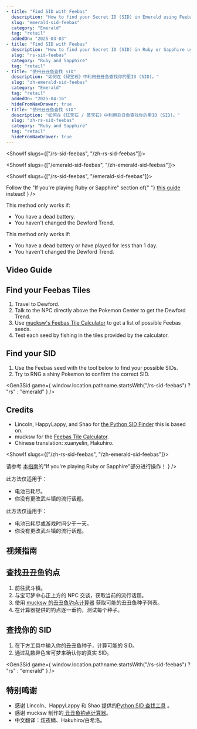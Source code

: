 ```yaml
---
- title: "Find SID with Feebas"
  description: "How to find your Secret ID (SID) in Emerald using Feebas."
  slug: "emerald-sid-feebas"
  category: "Emerald"
  tag: "retail"
  addedOn: "2025-03-03"
- title: "Find SID with Feebas"
  description: "How to find your Secret ID (SID) in Ruby or Sapphire using Feebas."
  slug: "rs-sid-feebas"
  category: "Ruby and Sapphire"
  tag: "retail"
- title: "使用丑丑鱼查找 SID"
  description: "如何在《绿宝石》中利用丑丑鱼查找你的里ID (SID)。"
  slug: "zh-emerald-sid-feebas"
  category: "Emerald"
  tag: "retail"
  addedOn: "2025-04-16"
  hideFromNavDrawer: true
- title: "使用丑丑鱼查找 SID"
  description: "如何在《红宝石 / 蓝宝石》中利用丑丑鱼查找你的里ID (SID)。"
  slug: "zh-rs-sid-feebas"
  category: "Ruby and Sapphire"
  tag: "retail"
  hideFromNavDrawer: true
---
```


<ShowIf slugs={["/rs-sid-feebas", "/zh-rs-sid-feebas"]}>
  <LanguageButton enSlug="/rs-sid-feebas" zhSlug="/zh-rs-sid-feebas" />
</ShowIf>

<ShowIf slugs={["/emerald-sid-feebas", "/zh-emerald-sid-feebas"]}>
  <LanguageButton
    enSlug="/emerald-sid-feebas"
    zhSlug="/zh-emerald-sid-feebas"
  />
</ShowIf>

<ShowIf slugs={["/rs-sid-feebas", "/emerald-sid-feebas"]}>

<ShowIf slug="/rs-sid-feebas">
  <Alert
    showIcon
    type="warning"
    message="There's an easier method for Ruby and Sapphire!"
    description={
      <>
        Follow the "If you're playing Ruby or Sapphire" section of{" "}
        <a href="/gen3-sid">this guide</a> instead!
      </>
    }
  />

This method only works if:

- You have a dead battery.
- You haven't changed the Dewford Trend.

</ShowIf>

<ShowIf slug="/emerald-sid-feebas">

This method only works if:

- You have a dead battery or have played for less than 1 day.
- You haven't changed the Dewford Trend.

</ShowIf>

## Video Guide

<YouTubeVideo src="https://www.youtube.com/embed/nOCbSmMRXLA" />

## Find your Feebas Tiles

1. Travel to Dewford.
2. Talk to the NPC directly above the Pokemon Center to get the Dewford Trend.
3. Use [mucksw's Feebas Tile Calculator](https://mucksw.github.io/Feebas-Tile-Calculator/) to get a list of possible Feebas seeds.
4. Test each seed by fishing in the tiles provided by the calculator.

## Find your SID

1. Use the Feebas seed with the tool below to find your possible SIDs.
2. Try to RNG a shiny Pokemon to confirm the correct SID.

<Gen3Sid
  game={
    window.location.pathname.startsWith("/rs-sid-feebas") ? "rs" : "emerald"
  }
/>

## Credits

- Lincoln, HappyLappy, and Shao for [the Python SID Finder](https://github.com/HappyLappy1/Lappy-Python-Scripts/tree/main/RSE_Trendy_Saying_2_SID) this is based on.
- mucksw for the [Feebas Tile Calculator](https://mucksw.github.io/Feebas-Tile-Calculator).
- Chinese translation: xuanyelin, Hakuhiro.

</ShowIf>

<ShowIf slugs={["/zh-rs-sid-feebas", "/zh-emerald-sid-feebas"]}>

<ShowIf slug="/zh-rs-sid-feebas">
  <Alert
    showIcon
    type="warning"
    message="红宝石和蓝宝石有一个更简单的方法！"
    description={
      <>
        请参考
        <a href="/gen3-sid">本指南</a>的"If you're playing Ruby or Sapphire"部分进行操作！
      </>
    }
  />

此方法仅适用于：

- 电池已耗尽。
- 你没有更改武斗镇的流行话题。

</ShowIf>

<ShowIf slug="/zh-emerald-sid-feebas">

此方法仅适用于：

- 电池已耗尽或游戏时间少于一天。
- 你没有更改武斗镇的流行话题。

</ShowIf>

## 视频指南

<YouTubeVideo src="https://www.youtube.com/embed/nOCbSmMRXLA" />

## 查找丑丑鱼钓点

1. 前往武斗镇。
2. 与宝可梦中心正上方的 NPC 交谈，获取当前的流行话题。
3. 使用 [mucksw 的丑丑鱼钓点计算器](https://mucksw.github.io/Feebas-Tile-Calculator/) 获取可能的丑丑鱼种子列表。
4. 在计算器提供的钓点逐一垂钓，测试每个种子。

## 查找你的 SID

1. 在下方工具中输入你的丑丑鱼种子，计算可能的 SID。
2. 通过乱数异色宝可梦来确认你的真实 SID。

<Gen3Sid
  game={
    window.location.pathname.startsWith("/rs-sid-feebas") ? "rs" : "emerald"
  }
/>

## 特别鸣谢

- 感谢 Lincoln、HappyLappy 和 Shao 提供的[Python SID 查找工具](https://github.com/HappyLappy1/Lappy-Python-Scripts/tree/main/RSE_Trendy_Saying_2_SID) 。
- 感谢 mucksw 制作的[ 丑丑鱼钓点计算器](https://mucksw.github.io/Feebas-Tile-Calculator)。
- 中文翻译：炫夜鳞、Hakuhiro/白希洛。

</ShowIf>
